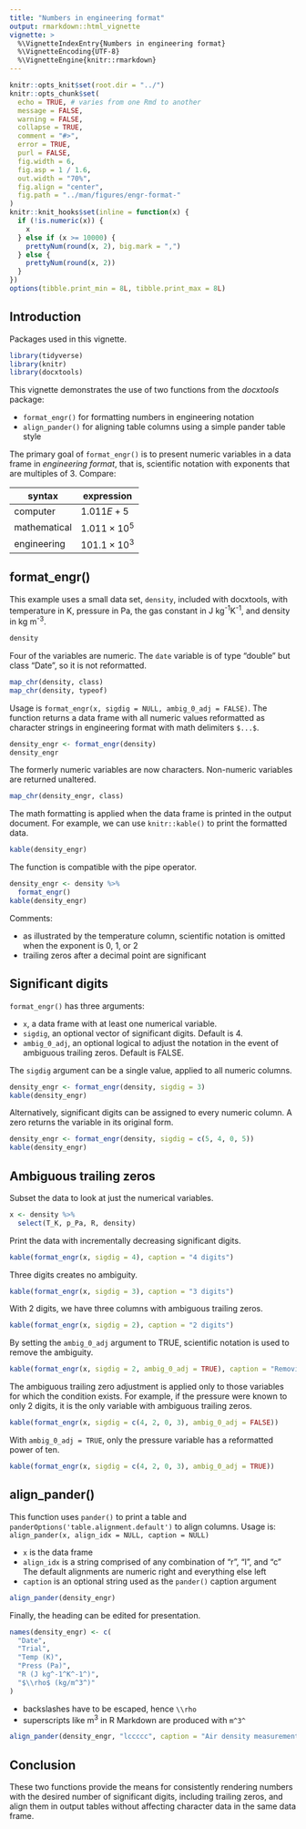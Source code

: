 ```yaml
---
title: "Numbers in engineering format"
output: rmarkdown::html_vignette
vignette: >
  %\VignetteIndexEntry{Numbers in engineering format}
  %\VignetteEncoding{UTF-8}
  %\VignetteEngine{knitr::rmarkdown}
---
```


```r
knitr::opts_knit$set(root.dir = "../")
knitr::opts_chunk$set(
  echo = TRUE, # varies from one Rmd to another
  message = FALSE,
  warning = FALSE,
  collapse = TRUE,
  comment = "#>",
  error = TRUE,
  purl = FALSE,
  fig.width = 6,
  fig.asp = 1 / 1.6,
  out.width = "70%",
  fig.align = "center",
  fig.path = "../man/figures/engr-format-"
)
knitr::knit_hooks$set(inline = function(x) {
  if (!is.numeric(x)) {
    x
  } else if (x >= 10000) {
    prettyNum(round(x, 2), big.mark = ",")
  } else {
    prettyNum(round(x, 2))
  }
})
options(tibble.print_min = 8L, tibble.print_max = 8L)
```

## Introduction

Packages used in this vignette. 

```r
library(tidyverse)
library(knitr)
library(docxtools)
```

This vignette demonstrates the use of two functions from the *docxtools* package: 

- `format_engr()` for formatting numbers in engineering notation  
- `align_pander()` for aligning table columns using a simple pander table style 

The primary goal of `format_engr()` is to present numeric variables in a data frame in *engineering format*, that is, scientific notation with exponents that are multiples of 3. Compare: 

|syntax         |expression           |
|---------------|---------------------|
|computer       |$1.011E+5$           | 
|mathematical   |$1.011\times10^{5}$  |
|engineering    |$101.1\times10^{3}$  |


## format_engr()

This example uses a small data set, `density`, included with docxtools, with temperature in K, pressure in Pa, the gas constant in J kg^-1^K^-1^, and density in kg m^-3^.   

```r
density
```

Four of the variables are numeric. The `date` variable is of type "double" but class "Date", so it is not reformatted. 

```r
map_chr(density, class)
map_chr(density, typeof)
```

Usage is `format_engr(x, sigdig = NULL, ambig_0_adj = FALSE)`. The function returns a data frame with all numeric values reformatted as character strings in engineering format with math delimiters `$...$`.  

```r
density_engr <- format_engr(density)
density_engr
```

The formerly numeric variables are now characters.  Non-numeric variables are returned unaltered.

```r
map_chr(density_engr, class)
```

The math formatting is applied when the data frame is printed in the output document.  For example, we can use `knitr::kable()` to print the formatted data.  

```r
kable(density_engr)
```

The function is compatible with the pipe operator. 

```r
density_engr <- density %>%
  format_engr()
kable(density_engr)
```

Comments: 

- as illustrated by the temperature column, scientific notation is omitted when the exponent is 0, 1, or 2 
- trailing zeros after a decimal point are significant 

## Significant digits

`format_engr()` has three arguments: 

- `x`, a data frame with at least one numerical variable. 
- `sigdig`, an optional vector of significant digits. Default is 4. 
- `ambig_0_adj`, an optional logical to adjust the notation in the event of ambiguous trailing zeros. Default is FALSE. 

The `sigdig` argument can be a single value, applied to all numeric columns. 

```r
density_engr <- format_engr(density, sigdig = 3)
kable(density_engr)
```

Alternatively, significant digits can be assigned to every numeric column. A zero returns the variable in its original form.   

```r
density_engr <- format_engr(density, sigdig = c(5, 4, 0, 5))
kable(density_engr)
```

## Ambiguous trailing zeros

Subset the data to look at just the numerical variables. 

```r
x <- density %>%
  select(T_K, p_Pa, R, density)
```

Print the data with incrementally decreasing significant digits. 

```r
kable(format_engr(x, sigdig = 4), caption = "4 digits")
```

Three digits creates no ambiguity. 

```r
kable(format_engr(x, sigdig = 3), caption = "3 digits")
```

With 2 digits, we have three columns with ambiguous trailing zeros. 

```r
kable(format_engr(x, sigdig = 2), caption = "2 digits")
```

By setting the `ambig_0_adj` argument to TRUE, scientific notation is used to remove the ambiguity. 

```r
kable(format_engr(x, sigdig = 2, ambig_0_adj = TRUE), caption = "Removing ambiguity")
```

The ambiguous trailing zero adjustment is applied only to those variables for which the condition exists. For example, if the pressure were known to only 2 digits, it is the only variable with ambiguous trailing zeros. 

```r
kable(format_engr(x, sigdig = c(4, 2, 0, 3), ambig_0_adj = FALSE))
```

With `ambig_0_adj = TRUE`, only the pressure variable has a reformatted power of ten. 


```r
kable(format_engr(x, sigdig = c(4, 2, 0, 3), ambig_0_adj = TRUE))
```

## align_pander() 

This function uses `pander()` to print a table and `panderOptions('table.alignment.default')` to align columns.  Usage is: `align_pander(x, align_idx = NULL, caption = NULL)` 

- `x` is the data frame 
- `align_idx` is a string comprised of any combination of  "r", "l", and "c"  The default alignments are numeric right and everything else left 
- `caption` is an optional string used as the `pander()` caption argument 

```r
align_pander(density_engr)
```

Finally, the heading can be edited for presentation. 

```r
names(density_engr) <- c(
  "Date",
  "Trial",
  "Temp (K)",
  "Press (Pa)",
  "R (J kg^-1^K^-1^)",
  "$\\rho$ (kg/m^3^)"
)
```

- backslashes have to be escaped, hence `\\rho` 
- superscripts like m^3^ in R Markdown are produced with `m^3^`


```r
align_pander(density_engr, "lccccc", caption = "Air density measurements")
```

## Conclusion 

These two functions provide the means for consistently rendering numbers with the desired number of significant digits, including trailing zeros, and align them in output tables without affecting character data in the same data frame. 




